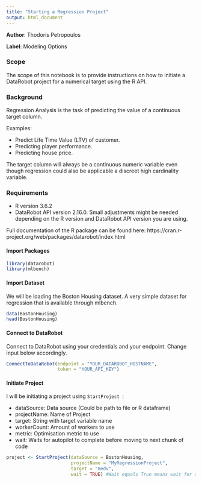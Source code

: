 ```yaml
---
title: "Starting a Regression Project"
output: html_document
---
```


**Author**: Thodoris Petropoulos

**Label**: Modeling Options

### Scope
The scope of this notebook is to provide instructions on how to initiate a DataRobot project for a numerical target using the R API.

### Background
Regression Analysis is the task of predicting the value of a continuous target column.

Examples:

- Predict Life Time Value (LTV) of customer.
- Predicting player performance.
- Predicting house price.

The target column will always be a continuous numeric variable even though regression could also be applicable a discreet high cardinality variable.

### Requirements

- R version 3.6.2
-  DataRobot API version 2.16.0. 
Small adjustments might be needed depending on the R version and DataRobot API version you are using.

Full documentation of the R package can be found here: https://cran.r-project.org/web/packages/datarobot/index.html


#### Import Packages

```r
library(datarobot)
library(mlbench)

```

#### Import Dataset
We will be loading the Boston Housing dataset. A very simple dataset for regression that is available through mlbench.

```r
data(BostonHousing)
head(BostonHousing)
```
#### Connect to DataRobot
Connect to DataRobot using your credentials and your endpoint. Change input below accordingly.
```r
ConnectToDataRobot(endpoint = "YOUR_DATAROBOT_HOSTNAME", 
                   token = "YOUR_API_KEY")
```

#### Initiate Project
I will be initiating a project using <code>StartProject </code>:

* dataSource: Data source (Could be path to file or R dataframe)
* projectName: Name of Project
* target: String with target variable name
* workerCount: Amount of workers to use
* metric: Optimisation metric to use
* wait: Waits for autopilot to complete before moving to next chunk of code 

```r
project <- StartProject(dataSource = BostonHousing,
                        projectName = "MyRegressionProject",
                        target = "medv",
                        wait = TRUE) #Wait equals True means wait for autopilot to finish
```